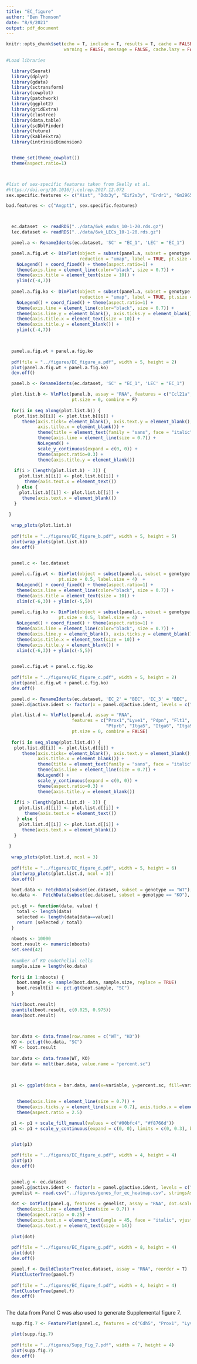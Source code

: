 ---
title: "EC_figure"
author: "Ben Thomson"
date: "8/9/2021"
output: pdf_document
---

```{r setup, include=FALSE}
knitr::opts_chunk$set(echo = T, include = T, results = T, cache = FALSE, fig.width = 8, fig.height = 6, 
                      warning = FALSE, message = FALSE, cache.lazy = FALSE, tidy=TRUE, tidy.opts=list(arrow=TRUE, indent=2, width.cutoff=60))
  
#Load libraries

  library(Seurat)
  library(dplyr)
  library(gdata)
  library(sctransform)
  library(cowplot)
  library(patchwork)
  library(ggplot2)
  library(gridExtra)
  library(clustree)
  library(data.table)
  library(scDblFinder)
  library(future)
  library(kableExtra)
  library(intrinsicDimension)


  theme_set(theme_cowplot())
  theme(aspect.ratio=1)



#list of sex-specific features taken from Skelly et al.
#https://doi.org/10.1016/j.celrep.2017.12.072
sex.specific.features <- c("Xist", "Ddx3y", "Eif2s3y", "Erdr1", "Gm29650", "Kdm5d", "Uty")

bad.features <- c("Angpt1", sex.specific.features)




```


```{r}

  ec.dataset  <- readRDS("../data/6wk_endos_10-1-20.rds.gz")
  lec.dataset <- readRDS("../data/6wk_LECs_10-1-20.rds.gz")

```

```{r panel.a}

  panel.a <- RenameIdents(ec.dataset, 'SC' = "EC_1", 'LEC' = "EC_1")

  panel.a.fig.wt <- DimPlot(object = subset(panel.a, subset = genotype == "WT"), 
                            reduction = "umap", label = TRUE, pt.size = 0.5, label.size = 4)  +
    NoLegend() + coord_fixed() + theme(aspect.ratio=1) + 
    theme(axis.line = element_line(color="black", size = 0.7)) +
    theme(axis.title = element_text(size = 10)) +
    ylim(c(-4,7))
  
  panel.a.fig.ko <- DimPlot(object = subset(panel.a, subset = genotype == "KO"), 
                            reduction = "umap", label = TRUE, pt.size = 0.5, label.size = 4)  +
    NoLegend() + coord_fixed() + theme(aspect.ratio=1) + 
    theme(axis.line = element_line(color="black", size = 0.7)) +
    theme(axis.line.y = element_blank(), axis.ticks.y = element_blank(), axis.text.y = element_blank()) +
    theme(axis.title.x = element_text(size = 10)) +
    theme(axis.title.y = element_blank()) +
    ylim(c(-4,7))

  

  panel.a.fig.wt + panel.a.fig.ko
  
  pdf(file = "../figures/EC_figure_a.pdf", width = 5, height = 2)
  plot(panel.a.fig.wt + panel.a.fig.ko)
  dev.off()


```


```{r panel.b}

  panel.b <- RenameIdents(ec.dataset, 'SC' = "EC_1", 'LEC' = "EC_1")

  plot.list.b <- VlnPlot(panel.b, assay = "RNA", features = c("Ccl21a", "Vwf", "Kdr", "Plvap", "Prox1", "Ihh","Ptprb", "Tek", "Sox17"), 
                         pt.size = 0, combine = F)
  
  for(i in seq_along(plot.list.b)) {
   plot.list.b[[i]] <- plot.list.b[[i]] +
      theme(axis.ticks= element_blank(), axis.text.y = element_blank(), 
            axis.title.x = element_blank()) +
            theme(title = element_text(family = "sans", face = "italic")) +
            theme(axis.line = element_line(size = 0.7)) +
            NoLegend() +
            scale_y_continuous(expand = c(0, 0)) +
            theme(aspect.ratio=0.3) +
            theme(axis.title.y = element_blank())
   
   if(i > (length(plot.list.b) - 3)) {
     plot.list.b[[i]] <- plot.list.b[[i]] +
       theme(axis.text.x = element_text())
    } else {
     plot.list.b[[i]] <- plot.list.b[[i]] +
      theme(axis.text.x = element_blank())
   }
   
 }
  
  wrap_plots(plot.list.b)
  
  pdf(file = "../figures/EC_figure_b.pdf", width = 5, height = 5)
  plot(wrap_plots(plot.list.b))
  dev.off()
  

```


```{r panel.c}

  panel.c <- lec.dataset

  panel.c.fig.wt <- DimPlot(object = subset(panel.c, subset = genotype == "WT"), reduction = "umap", label = TRUE, 
                    pt.size = 0.5, label.size = 4)  +
    NoLegend() + coord_fixed() + theme(aspect.ratio=1) + 
    theme(axis.line = element_line(color="black", size = 0.7)) +
    theme(axis.title = element_text(size = 10)) +
    xlim(c(-6,3)) + ylim(c(-5,5))
  
  panel.c.fig.ko <- DimPlot(object = subset(panel.c, subset = genotype == "KO"), reduction = "umap", label = TRUE, 
                    pt.size = 0.5, label.size = 4)  +
    NoLegend() + coord_fixed() + theme(aspect.ratio=1) + 
    theme(axis.line = element_line(color="black", size = 0.7)) +
    theme(axis.line.y = element_blank(), axis.ticks.y = element_blank(), axis.text.y = element_blank()) +
    theme(axis.title.x = element_text(size = 10)) +
    theme(axis.title.y = element_blank()) +
    xlim(c(-6,3)) + ylim(c(-5,5))

  
  panel.c.fig.wt + panel.c.fig.ko
  
  pdf(file = "../figures/EC_figure_c.pdf", width = 5, height = 2)
  plot(panel.c.fig.wt + panel.c.fig.ko)
  dev.off()

```

```{r panel.d}

  panel.d <- RenameIdents(ec.dataset, 'EC_2' = "BEC", 'EC_3' = "BEC", 'EC_4' = "BEC")
  panel.d@active.ident <- factor(x = panel.d@active.ident, levels = c("BEC", "LEC", "SC"))

  plot.list.d <- VlnPlot(panel.d, assay = "RNA", 
                         features = c("Prox1","Lyve1", "Pdpn", "Flt1", "Kdr", "Flt4", "Plvap", "Tek", 
                                      "Ptprb", "Itga5", "Itga6", "Itga9", "Itgb1"), 
                         pt.size = 0, combine = FALSE)
  
  for(i in seq_along(plot.list.d)) {
   plot.list.d[[i]] <- plot.list.d[[i]] +
      theme(axis.ticks= element_blank(), axis.text.y = element_blank(), 
            axis.title.x = element_blank()) +
            theme(title = element_text(family = "sans", face = "italic")) +
            theme(axis.line = element_line(size = 0.7)) +
            NoLegend() +
            scale_y_continuous(expand = c(0, 0)) +
            theme(aspect.ratio=0.3) +
            theme(axis.title.y = element_blank())
   
   if(i > (length(plot.list.d) - 3)) {
     plot.list.d[[i]] <- plot.list.d[[i]] +
       theme(axis.text.x = element_text())
    } else {
     plot.list.d[[i]] <- plot.list.d[[i]] +
      theme(axis.text.x = element_blank())
   }
   
 }
  
  wrap_plots(plot.list.d, ncol = 3)
  
  pdf(file = "../figures/EC_figure_d.pdf", width = 5, height = 6)
  plot(wrap_plots(plot.list.d, ncol = 3))
  dev.off()


```

```{r panel.e, fig.width=4, fig.height=4}

  boot.data <- FetchData(subset(ec.dataset, subset = genotype == "WT"), vars = "ident")$ident
  ko.data <-  FetchData(subset(ec.dataset, subset = genotype == "KO"), vars = "ident")$ident
  
  pct.gt <- function(data, value) {
    total <- length(data)
    selected <- length(data[data==value])
    return (selected / total)
  }
  
  nboots <- 10000
  boot.result <- numeric(nboots)
  set.seed(42)
  
  #number of KO endothelial cells
  sample.size = length(ko.data)
  
  for(i in 1:nboots) {
    boot.sample <- sample(boot.data, sample.size, replace = TRUE)
    boot.result[i] <- pct.gt(boot.sample, "SC")
  }
  
  hist(boot.result)
  quantile(boot.result, c(0.025, 0.975))
  mean(boot.result)
  


  bar.data <- data.frame(row.names = c("WT", "KO"))
  KO <- pct.gt(ko.data, "SC")
  WT <- boot.result
  
  bar.data <- data.frame(WT, KO)
  bar.data <- melt(bar.data, value.name = "percent.sc")
  
  

  p1 <- ggplot(data = bar.data, aes(x=variable, y=percent.sc, fill=variable, width = 1.5)) + geom_violin() +

    
    theme(axis.line = element_line(size = 0.7)) +
    theme(axis.ticks.y = element_line(size = 0.7), axis.ticks.x = element_blank()) +
    theme(aspect.ratio = 2.5)

  p1 <- p1 + scale_fill_manual(values = c("#00bfc4", "#f8766d")) 
  p1 <- p1 + scale_y_continuous(expand = c(0, 0), limits = c(0, 0.3), breaks = c(0,0.1,0.2,0.3))


  plot(p1)
  
  pdf(file = "../figures/EC_figure_e.pdf", width = 4, height = 4)
  plot(p1)
  dev.off()



```

```{r panel.g, fig.width=8, fig.height=4}

  panel.g <- ec.dataset
  panel.g@active.ident <- factor(x = panel.g@active.ident, levels = c("EC_4", "EC_3", "EC_2", "LEC", "SC"))
  genelist <- read.csv("../figures/genes_for_ec_heatmap.csv", stringsAsFactors = F, fileEncoding="UTF-8-BOM")$gene
  
  dot <- DotPlot(panel.g, features = genelist, assay = "RNA", dot.scale = 7.5, dot.min = 0.05) +
    theme(axis.line = element_line(size = 0.7)) +
    theme(aspect.ratio = 0.25) +
    theme(axis.text.x = element_text(angle = 45, face = "italic", vjust = 1, hjust = 1)) +
    theme(axis.text.y = element_text(size = 14))
  
  plot(dot)
  
  pdf(file = "../figures/EC_figure_g.pdf", width = 8, height = 4)
  plot(dot)
  dev.off()


```

```{r panel.f}

  panel.f <- BuildClusterTree(ec.dataset, assay = "RNA", reorder = T)
  PlotClusterTree(panel.f)
  
  pdf(file = "../figures/EC_figure_f.pdf", width = 4, height = 4)
  PlotClusterTree(panel.f)
  dev.off()



```

The data from Panel C was also used to generate Supplemental figure 7. 

```{r SuppFig7}

  supp.fig.7 <- FeaturePlot(panel.c, features = c("Cdh5", "Prox1", "Lyve1", "Pdpn", "Ccl21a", "Selp"), ncol = 3)

  plot(supp.fig.7)
  
  pdf(file = "../figures/Supp_Fig_7.pdf", width = 7, height = 4)
  plot(supp.fig.7)
  dev.off()

```